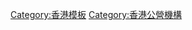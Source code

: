 {{Navbox
|name   = 街工關注的社會議題和權益爭取
|title  = [[街工|街工關注的社會議題和權益爭取]]
|style  = width:100%
|bodyclass = hlist

|group1 = 勞工
|list1 = 
* [[集體談判權|重設集體談判權]]
* [[工時規管|立法標準工時]]
* [[工時規管|規管最高工時]]
* <s>[[最低工資|立法最低工資]]</s>
* [[最低工資|最低工資一年一檢]]
* [[強制性公積金#對沖機制|取消強積金對沖]]
* [[香港節日與公眾假期#法定假日|17日勞工假期]]
* [[僱員補償援助基金|重新審視僱員補償援助基金]]
* [[僱員補償條例|修訂僱員補償條例]]
* [[4118|取消4118]]
* [[月事假]]
* [[男士侍產假_(香港)|男士七天全薪侍產假]]
* [[職業安全|規管職業安全]]
* [[墟市政策]]

|group2 = 社會保障
|list2 = 
* [[強制性公積金|廢除強積金]]
* [[全民退保|落實全民退休保障]]
* [[不供養父母證明書|取消「衰仔紙」]]
* [[課外活動津貼]]
* <s>[[低收入在職家庭津貼]]</s>
* <s>[[上網費津貼計劃]]</s>
* [[特殊教育政策]]

|group3 = 公共財政
|list3 = 
* [[領展房地產投資信託基金|回購領展]]
* [[基本法|修改《基本法》第107、108條]]
* [[香港稅制|改革稅制]] - [[累退稅|反對累退稅]]
* [[資產增值稅|開徵資產增值稅]]
* [[股息稅|開徵股息稅]]
* [[股息稅|開徵股息稅]]
* [[遺產稅#香港遺產稅|開徵遺產稅]]
* [[利得稅|開徵累進利得稅]]
* [[香港稅制|公開稅制資料]]

|group4 = 房屋
|list4 = 
* [[公營住宅|增建公屋]]
* [[單身人士計分制|取消單身人士計分制]]
* [[公屋租金可加可減機制|檢討公屋租金可加可減機制]]
* [[租務管制|重設租務管制]]
* [[富戶政策|取消富戶政策]]
* [[寬敞戶政策|取消寛敞戶政策]]
* [[房委會#房委會成員|推動房委會民主化]]

|group5 = 長者
|list5 = 
* [[安老院條例|修訂《安老院條例》]]
* [[長期護理服務|全面諮詢長期護理服務]]
* [[長者友善政策|推行長者友善政策]]
* [[關注長者牙科問題]]

|group6 = 政制
|list6 = 
* [[真普選|落實真普選]]
* [[公投法|設立公投法]]
* [[特首校監必然制|廢除特首校監必然制]]
* [[香港基本法第23條|反對廿三條立法]]

|below = （劃線為已落實）<br>
}}<noinclude>
[[Category:香港模板]]
</noinclude><includeonly>
[[Category:香港公營機構]]
</includeonly>